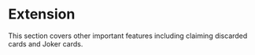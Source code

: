 # Extension

This section covers other important features including claiming discarded cards and Joker cards.
